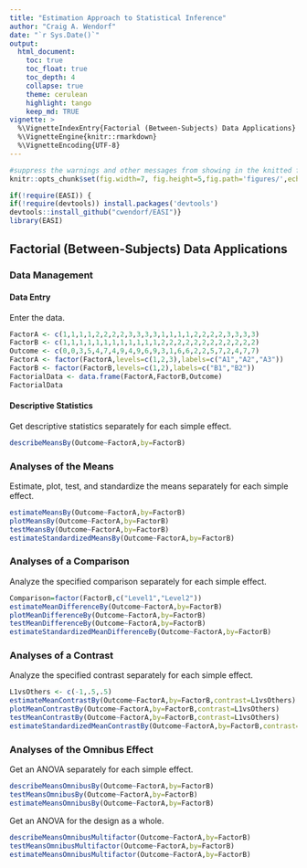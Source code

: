```yaml
---
title: "Estimation Approach to Statistical Inference"
author: "Craig A. Wendorf"
date: "`r Sys.Date()`"
output:
  html_document:
    toc: true
    toc_float: true
    toc_depth: 4
    collapse: true
    theme: cerulean
    highlight: tango
    keep_md: TRUE
vignette: >
  %\VignetteIndexEntry{Factorial (Between-Subjects) Data Applications}
  %\VignetteEngine{knitr::rmarkdown}
  %\VignetteEncoding{UTF-8}
---
```


```r
#suppress the warnings and other messages from showing in the knitted file.
knitr::opts_chunk$set(fig.width=7, fig.height=5,fig.path='figures/',echo=TRUE,warning=FALSE,message=FALSE)
```

```r
if(!require(EASI)) {
if(!require(devtools)) install.packages('devtools')
devtools::install_github("cwendorf/EASI")}
library(EASI)
```

## Factorial (Between-Subjects) Data Applications

### Data Management

#### Data Entry

Enter the data.
```r
FactorA <- c(1,1,1,1,2,2,2,2,3,3,3,3,1,1,1,1,2,2,2,2,3,3,3,3)
FactorB <- c(1,1,1,1,1,1,1,1,1,1,1,1,2,2,2,2,2,2,2,2,2,2,2,2)
Outcome <- c(0,0,3,5,4,7,4,9,4,9,6,9,3,1,6,6,2,2,5,7,2,4,7,7)
FactorA <- factor(FactorA,levels=c(1,2,3),labels=c("A1","A2","A3"))
FactorB <- factor(FactorB,levels=c(1,2),labels=c("B1","B2"))
FactorialData <- data.frame(FactorA,FactorB,Outcome)
FactorialData
```

#### Descriptive Statistics

Get descriptive statistics separately for each simple effect.
```r
describeMeansBy(Outcome~FactorA,by=FactorB)
```

### Analyses of the Means

Estimate, plot, test, and standardize the means separately for each simple effect.
```r
estimateMeansBy(Outcome~FactorA,by=FactorB)
plotMeansBy(Outcome~FactorA,by=FactorB)
testMeansBy(Outcome~FactorA,by=FactorB)
estimateStandardizedMeansBy(Outcome~FactorA,by=FactorB)
```

### Analyses of a Comparison

Analyze the specified comparison separately for each simple effect.
```r
Comparison=factor(FactorB,c("Level1","Level2"))
estimateMeanDifferenceBy(Outcome~FactorA,by=FactorB)
plotMeanDifferenceBy(Outcome~FactorA,by=FactorB)
testMeanDifferenceBy(Outcome~FactorA,by=FactorB)
estimateStandardizedMeanDifferenceBy(Outcome~FactorA,by=FactorB)
```

### Analyses of a Contrast

Analyze the specified contrast separately for each simple effect.
```r
L1vsOthers <- c(-1,.5,.5)
estimateMeanContrastBy(Outcome~FactorA,by=FactorB,contrast=L1vsOthers)
plotMeanContrastBy(Outcome~FactorA,by=FactorB,contrast=L1vsOthers)
testMeanContrastBy(Outcome~FactorA,by=FactorB,contrast=L1vsOthers)
estimateStandardizedMeanContrastBy(Outcome~FactorA,by=FactorB,contrast=L1vsOthers)
```

### Analyses of the Omnibus Effect

Get an ANOVA separately for each simple effect.
```r
describeMeansOmnibusBy(Outcome~FactorA,by=FactorB)
testMeansOmnibusBy(Outcome~FactorA,by=FactorB)
estimateMeansOmnibusBy(Outcome~FactorA,by=FactorB)
```

Get an ANOVA for the design as a whole.
```r
describeMeansOmnibusMultifactor(Outcome~FactorA,by=FactorB)
testMeansOmnibusMultifactor(Outcome~FactorA,by=FactorB)
estimateMeansOmnibusMultifactor(Outcome~FactorA,by=FactorB)
```
